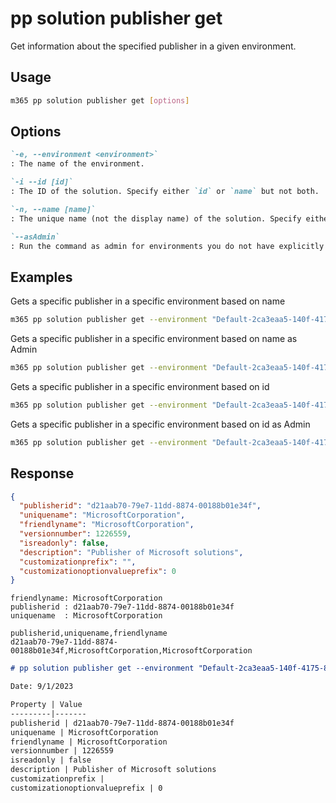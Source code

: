 
# pp solution publisher get

Get information about the specified publisher in a given environment.

## Usage

```sh
m365 pp solution publisher get [options]
```

## Options

```md definition-list
`-e, --environment <environment>`
: The name of the environment.

`-i --id [id]`
: The ID of the solution. Specify either `id` or `name` but not both.

`-n, --name [name]`
: The unique name (not the display name) of the solution. Specify either `id` or `name` but not both.

`--asAdmin`
: Run the command as admin for environments you do not have explicitly assigned permissions to.
```

<Global />

## Examples

Gets a specific publisher in a specific environment based on name

```sh
m365 pp solution publisher get --environment "Default-2ca3eaa5-140f-4175-8261-3272edf9f339" --name "MicrosoftCorporation"
```

Gets a specific publisher in a specific environment based on name as Admin

```sh
m365 pp solution publisher get --environment "Default-2ca3eaa5-140f-4175-8261-3272edf9f339" --name "MicrosoftCorporation" --asAdmin
```

Gets a specific publisher in a specific environment based on id

```sh
m365 pp solution publisher get --environment "Default-2ca3eaa5-140f-4175-8261-3272edf9f339" --id "ee62fd63-e49e-4c09-80de-8fae1b9a427e"
```

Gets a specific publisher in a specific environment based on id as Admin

```sh
m365 pp solution publisher get --environment "Default-2ca3eaa5-140f-4175-8261-3272edf9f339" --id "ee62fd63-e49e-4c09-80de-8fae1b9a427e" --asAdmin
```

## Response

<Tabs>
  <TabItem value="JSON">

  ```json
  {
    "publisherid": "d21aab70-79e7-11dd-8874-00188b01e34f",
    "uniquename": "MicrosoftCorporation",
    "friendlyname": "MicrosoftCorporation",
    "versionnumber": 1226559,
    "isreadonly": false,
    "description": "Publisher of Microsoft solutions",
    "customizationprefix": "",
    "customizationoptionvalueprefix": 0
  }
  ```

  </TabItem>
  <TabItem value="Text">

  ```text
  friendlyname: MicrosoftCorporation
  publisherid : d21aab70-79e7-11dd-8874-00188b01e34f
  uniquename  : MicrosoftCorporation
  ```

  </TabItem>
  <TabItem value="CSV">

  ```csv
  publisherid,uniquename,friendlyname
  d21aab70-79e7-11dd-8874-00188b01e34f,MicrosoftCorporation,MicrosoftCorporation
  ```

  </TabItem>
  <TabItem value="Markdown">

  ```md
  # pp solution publisher get --environment "Default-2ca3eaa5-140f-4175-8261-3272edf9f339" --id "d21aab70-79e7-11dd-8874-00188b01e34f"
  
  Date: 9/1/2023

  Property | Value
  ---------|-------
  publisherid | d21aab70-79e7-11dd-8874-00188b01e34f
  uniquename | MicrosoftCorporation
  friendlyname | MicrosoftCorporation
  versionnumber | 1226559
  isreadonly | false
  description | Publisher of Microsoft solutions
  customizationprefix | 
  customizationoptionvalueprefix | 0
  ```

  </TabItem>
</Tabs>

